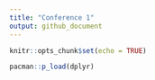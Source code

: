 ```yaml
---
title: "Conference 1"
output: github_document
---
```


```r
knitr::opts_chunk$set(echo = TRUE)
```

```r
pacman::p_load(dplyr)
```

